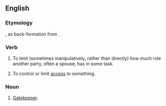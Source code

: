 ==English==

===Etymology===
{{compound|en|gate|keep}}, as back-formation from {{m|en|gatekeeper}}.

===Verb===
{{en-verb|gatekeeps|gatekeeping|gatekept}}

# {{lb|en|sociology}} To limit (sometimes manipulatively, rather than directly) how much role another party, often a spouse, has in some task.
# To control or limit [[access]] to something.

===Noun===
{{en-noun}}

# [[gatekeeper|Gatekeeper]].
{{rfex}}